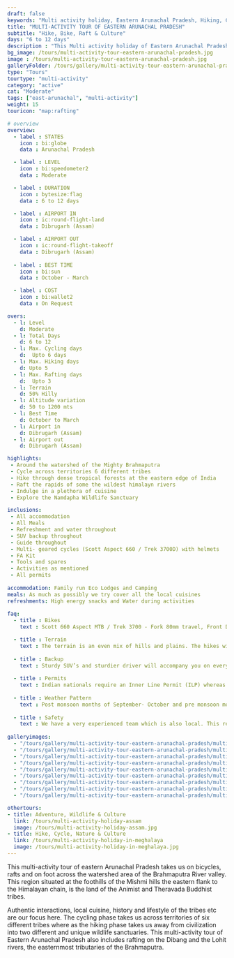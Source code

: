 ```yaml
---
draft: false
keywords: "Multi activity holiday, Eastern Arunachal Pradesh, Hiking, Cycling, Rafting, Dawn lit Mountains"
title: "MULTI-ACTIVITY TOUR OF EASTERN ARUNACHAL PRADESH"
subtitle: "Hike, Bike, Raft & Culture"
days: "6 to 12 days" 
description : "This Multi activity holiday of Eastern Arunachal Pradesh, takes you hiking, cycling, and rafting in the land of the 'Dawn lit Mountains'"
bg_image: /tours/multi-activity-tour-eastern-arunachal-pradesh.jpg
image : /tours/multi-activity-tour-eastern-arunachal-pradesh.jpg
galleryFolder: /tours/gallery/multi-activity-tour-eastern-arunachal-pradesh
type: "Tours" 
tourtype: "multi-activity"
category: "active"
cat: "Moderate"
tags: ["east-arunachal", "multi-activity"]
weight: 15
touricon: "map:rafting"

# overview
overview:
  - label : STATES
    icon : bi:globe
    data : Arunachal Pradesh

  - label : LEVEL
    icon : bi:speedometer2
    data : Moderate 

  - label : DURATION
    icon : bytesize:flag
    data : 6 to 12 days

  - label : AIRPORT IN
    icon : ic:round-flight-land
    data : Dibrugarh (Assam)

  - label : AIRPORT OUT
    icon : ic:round-flight-takeoff
    data : Dibrugarh (Assam)
    
  - label : BEST TIME
    icon : bi:sun
    data : October - March

  - label : COST
    icon : bi:wallet2
    data : On Request

overs:
  - l: Level 
    d: Moderate
  - l: Total Days 
    d: 6 to 12
  - l: Max. Cycling days 
    d:  Upto 6 days
  - l: Max. Hiking days 
    d: Upto 5
  - l: Max. Rafting days 
    d:  Upto 3
  - l: Terrain 
    d: 50% Hilly 
  - l: Altitude variation 
    d: 50 to 1200 mts
  - l: Best Time 
    d: October to March
  - l: Airport in 
    d: Dibrugarh (Assam)
  - l: Airport out 
    d: Dibrugarh (Assam) 

highlights:
 - Around the watershed of the Mighty Brahmaputra
 - Cycle across territories 6 different tribes
 - Hike through dense tropical forests at the eastern edge of India
 - Raft the rapids of some the wildest himalayn rivers
 - Indulge in a plethora of cuisine
 - Explore the Namdapha Wildlife Sanctuary

inclusions:
 - All accommodation
 - All Meals
 - Refreshment and water throughout
 - SUV backup throughout
 - Guide throughout
 - Multi- geared cycles (Scott Aspect 660 / Trek 3700D) with helmets
 - FA Kit
 - Tools and spares
 - Activities as mentioned
 - All permits
 
accommodation: Family run Eco Lodges and Camping
meals: As much as possibly we try cover all the local cuisines
refreshments: High energy snacks and Water during activities 
 
faq:
  - title : Bikes
    text : Scott 660 Aspect MTB / Trek 3700 - Fork 80mm travel, Front Derailleur Shimano FD-TX50 / 34.9mm, Rear Derailleur Shimano Tourney RD-TX35 21 Speed (Upgraded), Shifters Shimano ST-EF 41 L / 7R EZ-ire plus (Upgraded), Brakeset Tektro SCM-02 mech. Disc 160F/160Rmm Rotor, Front Tyre 6 26×2.1 / 30TPI, Rear Tyre 6 26×2.1 / 30TPI, Weight 13.6 kg / 29.98 lbs

  - title : Terrain
    text : The terrain is an even mix of hills and plains. The hikes will include hilly terrain where as the cycling is mainly on even terrain.
  
  - title : Backup
    text : Sturdy SUV’s and sturdier driver will accompany you on every trip. the condition of roads do not allow for larger vehicles, however do our best to provide you the best in comfort in relation to the routes that we ply on. These vehicles are along right from your airport pick up to your drop back to the airport.
  
  - title : Permits
    text : Indian nationals require an Inner Line Permit (ILP) whereas foreign nationals require a Restricted Area Permit (RAP / PAP. These have a govt. charge attached to them. Rest assured we take care of the arrangements.
  
  - title : Weather Pattern
    text : Post monsoon months of September- October and pre monsoon months of March-April are very pleasant with blue skies and a fair days. Peak winters are from November to February with the mercury coming down below 18 C, in the evenings, however the days are still favourable for cycling.
  
  - title : Safety
    text : We have a very experienced team which is also local. This reflects in the overall safety of our tours. Rest assured your guides know where extra attention is required and when. All our routes are well known to us, we know where the nearest medical facilities are, we know whom to contact if in case of an emergency, we know all the alternate routes in case of road blockages. We have CASEVAC protocols in place to streamline the process in case of emergencies. You can rest easy knowing that in the outdoors in general and this region in particular you are in safe hands with us.
  
galleryimages:
  - "/tours/gallery/multi-activity-tour-eastern-arunachal-pradesh/multi-activity-tour-eastern-arunachal-pradesh1.jpg"
  - "/tours/gallery/multi-activity-tour-eastern-arunachal-pradesh/multi-activity-tour-eastern-arunachal-pradesh2.jpg"
  - "/tours/gallery/multi-activity-tour-eastern-arunachal-pradesh/multi-activity-tour-eastern-arunachal-pradesh3.jpg"
  - "/tours/gallery/multi-activity-tour-eastern-arunachal-pradesh/multi-activity-tour-eastern-arunachal-pradesh4.jpg"
  - "/tours/gallery/multi-activity-tour-eastern-arunachal-pradesh/multi-activity-tour-eastern-arunachal-pradesh5.jpg"
  - "/tours/gallery/multi-activity-tour-eastern-arunachal-pradesh/multi-activity-tour-eastern-arunachal-pradesh6.jpg"
  - "/tours/gallery/multi-activity-tour-eastern-arunachal-pradesh/multi-activity-tour-eastern-arunachal-pradesh7.jpg"
  - "/tours/gallery/multi-activity-tour-eastern-arunachal-pradesh/multi-activity-tour-eastern-arunachal-pradesh8.jpg"
  - "/tours/gallery/multi-activity-tour-eastern-arunachal-pradesh/multi-activity-tour-eastern-arunachal-pradesh9.jpg"

othertours:
- title: Adventure, Wildlife & Culture
  link: /tours/multi-activity-holiday-assam
  image: /tours/multi-activity-holiday-assam.jpg
- title: Hike, Cycle, Nature & Culture 
  link: /tours/multi-activity-holiday-in-meghalaya
  image: /tours/multi-activity-holiday-in-meghalaya.jpg
---
```


This multi-activity tour of eastern Arunachal Pradesh takes us on bicycles, rafts and on foot across the watershed area of the Brahmaputra River valley. This region situated at the foothills of the Mishmi hills the eastern flank to the Himalayan chain, is the land of the Animist and Theravada Buddhist tribes. 

Authentic interactions, local cuisine, history and lifestyle of the tribes etc are our focus here. The cycling phase takes us across territories of six different tribes where as the hiking phase takes us away from civilization into two different and unique wildlife sanctuaries. This multi-activity tour of Eastern Arunachal Pradesh also includes rafting on the Dibang and the Lohit rivers, the easternmost tributaries of the Brahmaputra.